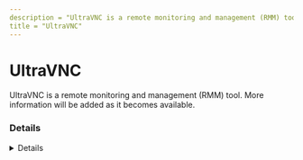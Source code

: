 ```yaml
---
description = "UltraVNC is a remote monitoring and management (RMM) tool. More information will be added as it becomes available."
title = "UltraVNC"
---
```




# UltraVNC

UltraVNC is a remote monitoring and management (RMM) tool. More information will be added as it becomes available.

### Details
<Details author={""}
         category={""}
         created={""}
         website={""}
         lastModified={"2/14/2024"}
         privileges={""}
         free={ false }
         verification={ false }
/>

#### Installation Paths
<Card code={ ["UltraVNC*.exe"] }/>





### Forensic Artifacts




#### Network Artifacts
<EuiSpacer size="xl"/>
<NetworkArtifactsTable data={ [{"Description": "Known remote domains", "Domains": ["ultravnc.com", "user_managed"], "Ports": []}] }/>




### Detections
- Detects potential network activity of UltraVNC RMM tool
  - [Sigma Rule](https://github.com/magicsword-io/LOLRMM/blob/main/detections/sigma/ultravnc_network_sigma.yml)
- Detects potential processes activity of UltraVNC RMM tool
  - [Sigma Rule](https://github.com/magicsword-io/LOLRMM/blob/main/detections/sigma/ultravnc_processes_sigma.yml)

### References
- [https://uvnc.com/docs/uvnc-server/49-UltraVNC-server-configuration.html](https://uvnc.com/docs/uvnc-server/49-UltraVNC-server-configuration.html)


